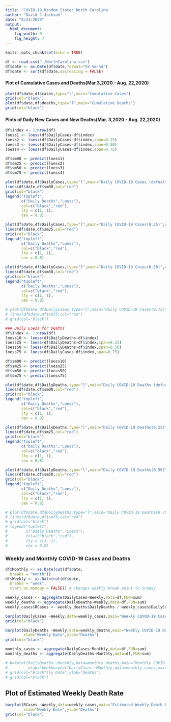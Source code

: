 ```yaml
---
title: 'COVID-19 Random State: North Carolina'
author: "David J Jackson"
date: "8/23/2020"
output: 
  html_document: 
    fig_width: 9
    fig_height: 7
---
```


```r
knitr::opts_chunk$set(echo = TRUE)
```

```r
df <- read.csv("./NorthCarolina.csv")
df$date <- as.Date(df$date,format="%Y-%m-%d")
df$date <- sort(df$date,decreasing = FALSE)
```

#### Plot of Cumulative Cases and Deaths(Mar.3,2020 - Aug. 22,2020)

```r
plot(df$date,df$cases,type="l",main="Cumulative Cases")
grid(col="black")
plot(df$date,df$deaths,type="l",main="Cumulative Deaths")
grid(col="black")
```

####  Plots of Daily New Cases and New Deaths(Mar. 3,2020 - Aug. 22,2020)

```r
df$index <- 1:nrow(df)
loess1 <- loess(df$DailyCases~df$index)
loess2 <- loess(df$DailyCases~df$index,span=0.25)
loess3 <- loess(df$DailyCases~df$index,span=0.50)
loess4 <- loess(df$DailyCases~df$index,span=0.75)

```
```r
df$sm00 <- predict(loess1) 
df$sm25 <- predict(loess2) 
df$sm50 <- predict(loess3)
df$sm75 <- predict(loess4)
```
```r
plot(df$date,df$DailyCases,type="l",main="Daily COVID-19 Cases (defualt)",col="black")
lines(df$date,df$sm00,col="red")
grid(col="black")
legend("topleft",
       c("Daily Deaths","Loess"),
       col=c("black","red"),
       lty = c(1, 1),
       cex = 0.8)

plot(df$date,df$DailyCases,type="l",main="Daily COVID-19 Cases(0.25)",col="black")
lines(df$date,df$sm25,col="red")
grid(col="black")
legend("topleft",
       c("Daily Deaths","Loess"),
       col=c("black","red"),
       lty = c(1, 1),
       cex = 0.8)

plot(df$date,df$DailyCases,type="l",main="Daily COVID-19 Cases(0.50)",col="black")
lines(df$date,df$sm50,col="red")
grid(col="black")
legend("topleft",
       c("Daily Deaths","Loess"),
       col=c("black","red"),
       lty = c(1, 1),
       cex = 0.8)

# plot(df$date,df$DailyCases,type="l",main="Daily COVID-19 Cases(0.75)")
# lines(df$date,df$sm75,col="red")
# grid(col="black")
```
```r
### Daily Loess for Deaths
df$index <- 1:nrow(df)
loess10 <- loess(df$DailyDeaths~df$index)
loess25 <- loess(df$DailyDeaths~df$index,span=0.25)
loess50 <- loess(df$DailyDeaths~df$index,span=0.50)
loess75 <- loess(df$DailyCases~df$index,span=0.75)

```
```r
df$sm00 <- predict(loess10) 
df$sm25 <- predict(loess25) 
df$sm50 <- predict(loess50)
df$sm75 <- predict(loess75)
```
```r
plot(df$date,df$DailyDeaths,type="l",main="Daily COVID-19 Deaths (defualt)",col="black")
lines(df$date,df$sm00,col="red")
grid(col="black")
legend("topleft",
       c("Daily Deaths","Loess"),
       col=c("black","red"),
       lty = c(1, 1),
       cex = 0.8)

plot(df$date,df$DailyDeaths,type="l",main="Daily COVID-19 Deaths(0.25)",col="black")
lines(df$date,df$sm25,col="red")
grid(col="black")
legend("topleft",
       c("Daily Deaths","Loess"),
       col=c("black","red"),
       lty = c(1, 1),
       cex = 0.8)

plot(df$date,df$DailyDeaths,type="l",main="Daily COVID-19 Deaths(0.50)",col="black")
lines(df$date,df$sm50,col="red")
grid(col="black")
legend("topleft",
       c("Daily Deaths","Loess"),
       col=c("black","red"),
       lty = c(1, 1),
       cex = 0.8)

# plot(df$date,df$DailyDeaths,type="l",main="Daily COVID-19 Deaths(0.75)",col="black")
# lines(df$date,df$sm75,col="red")
# grid(col="black")
# legend("topleft",
#        c("Daily Deaths","Loess"),
#        col=c("black","red"),
#        lty = c(1, 1),
#        cex = 0.8)
```

### Weekly and Monthly COVID-19 Cases and Deaths

```r
df$Monthly <- as.Date(cut(df$date,
  breaks = "month"))
df$Weekly <- as.Date(cut(df$date,
  breaks = "week",
  start.on.monday = FALSE)) # changes weekly break point to Sunday

```

```r
weekly_cases <- aggregate(DailyCases~Weekly,data=df,FUN=sum)
weekly_deaths <- aggregate(DailyDeaths~Weekly,data=df,FUN=sum)
weekly_cases$RCases <- weekly_deaths$DailyDeaths / weekly_cases$DailyCases *100
```

```r
barplot(DailyCases ~Weekly,data=weekly_cases,main="Weekly COVOD-19 Cases",xlab="Weekly Date",ylab="Cases")
grid(col="black")

barplot(DailyDeaths ~Weekly,data=weekly_deaths,main="Weekly COVID-19 Deaths",
        xlab="Weekly Date",ylab="Deaths")
grid(col="black")
```


```r
monthly_cases <- aggregate(DailyCases~Monthly,data=df,FUN=sum)
monthly_deaths <- aggregate(DailyDeaths~Monthly,data=df,FUN=sum)
```

```r


# barplot(DailyDeaths ~Monthly,data=monthly_deaths,main="Monthly COVID-19 Deaths",
#         xlab="Weekbarplot(DailyCases ~Monthly,data=monthly_cases,main="Monthly COVOD-19 Cases",xlab="MonthlyDate",ylab="Cases")
# grid(col="black")ly Date",ylab="Deaths")
# grid(col="black")
```

## Plot of Estimated Weekly Death Rate
```r
barplot(RCases ~Weekly,data=weekly_cases,main="Estimated Weekly Death Rate",
        xlab="Weekly Date",ylab="Deaths")
grid(col="black")
```